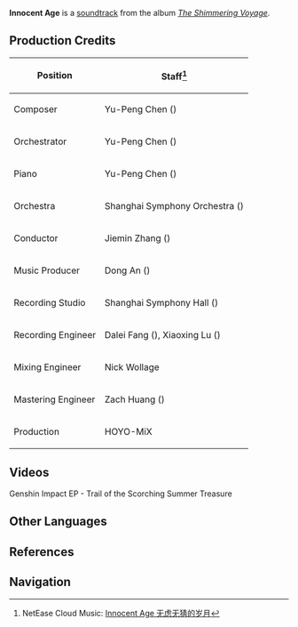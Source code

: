 {{Soundtrack Infobox
|title          =
|image          = The Shimmering Voyage.jpg
|album          = The Shimmering Voyage
|disc           = 2
|number         = 18
|featured       = GENSHIN CONCERT 2021 "Melodies of an Endless Journey" (CD)
|featured2      =
|featured3      =
|featured_disc  = A
|featured_disc2 =
|featured_disc3 =
|youtube_id     = U7LmE1oPILg
|youtube_time   = 156
|spotify_id     = 6qIUCZVMRCPqhvXfBe5Ahf
|played_in      = Extended Play
|during         = [https://youtu.be/CMJ9Dhf7pig Genshin Impact EP - Trail of the Scorching Summer Treasure]
|domain         =
|previous       = A Sparky Clash
|next           = Whence the Flow Cometh
}}
'''Innocent Age''' is a [[soundtrack]] from the album ''[[The Shimmering Voyage]]''.

==Production Credits==
{| class="wikitable" style="text-align:left; height:0.5em"
! Position
! Staff<ref>NetEase Cloud Music: [https://music.163.com/#/song?id=1861576557 Innocent Age 无虑无猜的岁月]</ref>
|-
! Composer
| Yu-Peng Chen ({{zh|陈致逸}})
|-
! Orchestrator
| Yu-Peng Chen ({{zh|陈致逸}})
|-
! Piano
| Yu-Peng Chen ({{zh|陈致逸}})
|-
! Orchestra
| Shanghai Symphony Orchestra ({{zh|上海交响乐团}})
|-
! Conductor
| Jiemin Zhang ({{zh|张洁敏}})
|-
! Music Producer
| Dong An ({{zh|安栋}})
|-
! Recording Studio
| Shanghai Symphony Hall ({{zh|上海交响乐团音乐厅}})
|-
! Recording Engineer
| Dalei Fang ({{zh|房大磊}}), Xiaoxing Lu ({{zh|陆晓幸}})
|-
! Mixing Engineer
| Nick Wollage
|-
! Mastering Engineer
| Zach Huang ({{zh|黄巍}})
|-
! Production
| HOYO-MiX
|}

==Videos==
<gallery>
Genshin Impact EP - Trail of the Scorching Summer Treasure
</gallery>
<!--
==Trivia==
-->
==Other Languages==
{{Other Languages
|en      = Innocent Age
|zhs     = 无虑无猜的岁月
|zhs_rm  = Wúlǜ Wúcāi de Suìyuè
|zht     = 無慮無猜的歲月
|zht_rm  = Wúlǜ Wúcāi de Suìyuè
|zh_tl   = 
|ja      = あどけない日々
|ja_rm   = Adokenai Hibi
|ja_tl   = Innocent Days
|tr      = 
|tr_tl   = 
|it      = 
|it_tl   = 
}}

==References==
{{Reflist}}

==Navigation==
{{Soundtrack Navbox|The Shimmering Voyage}}